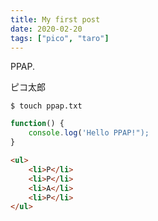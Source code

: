 ```yaml
---
title: My first post
date: 2020-02-20
tags: ["pico", "taro"]
---
```

PPAP.

ピコ太郎
```
$ touch ppap.txt
```

```js
function() {
    console.log('Hello PPAP!");
}
```

```html
<ul>
    <li>P</li>
    <li>P</li>
    <li>A</li>
    <li>P</li>
</ul>
```